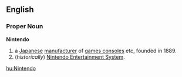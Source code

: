 ==English==
===Proper Noun===
{{wikipedia}}
'''Nintendo'''
# a [[Japanese]] [[manufacturer]] of [[games console]]s etc, founded in 1889.
# (''historically'') [[Nintendo Entertainment System]].
[[hu:Nintendo]]